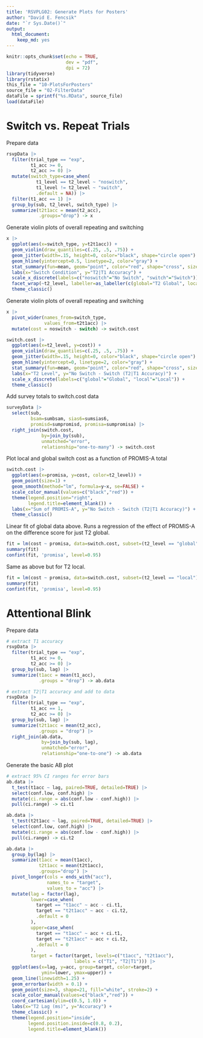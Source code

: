 ```yaml
---
title: 'RSVPLG02: Generate Plots for Posters'
author: "David E. Fencsik"
date: "`r Sys.Date()`"
output:
  html_document:
    keep_md: yes
---
```


```r
knitr::opts_chunk$set(echo = TRUE,
                      dev = "pdf",
                      dpi = 72)
library(tidyverse)
library(rstatix)
this_file = "10-PlotsForPosters"
source_file = "02-FilterData"
dataFile = sprintf("%s.RData", source_file)
load(dataFile)
```

# Switch vs. Repeat Trials

Prepare data

```r
rsvpData |>
  filter(trial_type == "exp",
         t1_acc >= 0,
         t2_acc >= 0) |>
  mutate(switch_type=case_when(
           t1_level == t2_level ~ "noswitch",
           t1_level != t2_level ~ "switch",
           .default = NA)) |>
  filter(t1_acc == 1) |>
  group_by(sub, t2_level, switch_type) |>
  summarize(t2t1acc = mean(t2_acc),
            .groups="drop") -> x
```

Generate violin plots of overall repeating and switching

```r
x |>
  ggplot(aes(x=switch_type, y=t2t1acc)) +
  geom_violin(draw_quantiles=c(.25, .5, .75)) +
  geom_jitter(width=.15, height=0, color="black", shape="circle open") +
  geom_hline(yintercept=0.5, linetype=2, color="gray") +
  stat_summary(fun=mean, geom="point", color="red", shape="cross", size=5) +
  labs(x="Switch Condition", y="T2|T1 Accuracy") +
  scale_x_discrete(labels=c("noswitch"="No Switch", "switch"="Switch")) +
  facet_wrap(~t2_level, labeller=as_labeller(c(global="T2 Global", local="T2 Local"))) +
  theme_classic()
```

Generate violin plots of overall repeating and switching

```r
x |>
  pivot_wider(names_from=switch_type,
              values_from=t2t1acc) |>
  mutate(cost = noswitch - switch) -> switch.cost

switch.cost |>
  ggplot(aes(x=t2_level, y=cost)) +
  geom_violin(draw_quantiles=c(.25, .5, .75)) +
  geom_jitter(width=.15, height=0, color="black", shape="circle open") +
  geom_hline(yintercept=0, linetype=2, color="gray") +
  stat_summary(fun=mean, geom="point", color="red", shape="cross", size=5) +
  labs(x="T2 Level", y="No Switch - Switch (T2|T1 Accuracy)") +
  scale_x_discrete(labels=c("global"="Global", "local"="Local")) +
  theme_classic()
```

Add survey totals to switch.cost data

```r
surveyData |>
  select(sub,
         bsam=sumbsam, sias6=sumsias6,
         promisd=sumpromisd, promisa=sumpromisa) |>
  right_join(switch.cost,
             by=join_by(sub),
             unmatched="error",
             relationship="one-to-many") -> switch.cost
```

Plot local and global switch cost as a function of PROMIS-A total

```r
switch.cost |>
  ggplot(aes(x=promisa, y=cost, color=t2_level)) +
  geom_point(size=1) +
  geom_smooth(method="lm", formula=y~x, se=FALSE) +
  scale_color_manual(values=c("black","red")) +
  theme(legend.position="right",
        legend.title=element_blank()) +
  labs(x="Sum of PROMIS-A", y="No Switch - Switch (T2|T1 Accuracy)") +
  theme_classic()
```

Linear fit of global data above. Runs a regression of the effect of PROMIS-A on the difference score for just T2 global.

```r
fit = lm(cost ~ promisa, data=switch.cost, subset=(t2_level == "global"))
summary(fit)
confint(fit, 'promisa', level=0.95)
```

Same as above but for T2 local.

```r
fit = lm(cost ~ promisa, data=switch.cost, subset=(t2_level == "local"))
summary(fit)
confint(fit, 'promisa', level=0.95)
```

# Attentional Blink

Prepare data

```r
# extract T1 accuracy
rsvpData |>
  filter(trial_type == "exp",
         t1_acc >= 0,
         t2_acc >= 0) |>
  group_by(sub, lag) |>
  summarize(t1acc = mean(t1_acc),
            .groups = "drop") -> ab.data

# extract T2|T1 accuracy and add to data
rsvpData |>
  filter(trial_type == "exp",
         t1_acc == 1,
         t2_acc >= 0) |>
  group_by(sub, lag) |>
  summarize(t2t1acc = mean(t2_acc),
            .groups = "drop") |>
  right_join(ab.data,
             by=join_by(sub, lag),
             unmatched="error",
             relationship="one-to-one") -> ab.data

```

Generate the basic AB plot

```r
# extract 95% CI ranges for error bars
ab.data |>
  t_test(t1acc ~ lag, paired=TRUE, detailed=TRUE) |>
  select(conf.low, conf.high) |>
  mutate(ci.range = abs(conf.low - conf.high)) |>
  pull(ci.range) -> ci.t1

ab.data |>
  t_test(t2t1acc ~ lag, paired=TRUE, detailed=TRUE) |>
  select(conf.low, conf.high) |>
  mutate(ci.range = abs(conf.low - conf.high)) |>
  pull(ci.range) -> ci.t2

ab.data |>
  group_by(lag) |>
  summarize(t1acc = mean(t1acc),
            t2t1acc = mean(t2t1acc),
            .groups="drop") |>
  pivot_longer(cols = ends_with("acc"),
               names_to = "target",
               values_to = "acc") |>
  mutate(lag = factor(lag),
         lower=case_when(
           target == "t1acc" ~ acc - ci.t1,
           target == "t2t1acc" ~ acc - ci.t2,
           .default = 0
         ),
         upper=case_when(
           target == "t1acc" ~ acc + ci.t1,
           target == "t2t1acc" ~ acc + ci.t2,
           .default = 0
         ),
         target = factor(target, levels=c("t1acc", "t2t1acc"),
                         labels = c("T1", "T2|T1"))) |>
  ggplot(aes(x=lag, y=acc, group=target, color=target,
             ymin=lower, ymax=upper)) +
  geom_line(linewidth=1.25) +
  geom_errorbar(width = 0.1) +
  geom_point(size=3, shape=21, fill="white", stroke=2) +
  scale_color_manual(values=c("black","red")) +
  coord_cartesian(ylim=c(0.5, 1.0)) +
  labs(x="T2 Lag (ms)", y="Accuracy") +
  theme_classic() +
  theme(legend.position="inside",
        legend.position.inside=c(0.8, 0.2),
        legend.title=element_blank())
```
